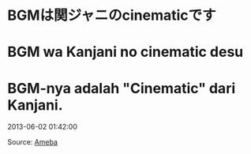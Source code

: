 # BGMは関ジャニのcinematicです  
# BGM wa Kanjani no cinematic desu  
# BGM-nya adalah "Cinematic" dari Kanjani.

2013-06-02 01:42:00

Source: [Ameba](https://ameblo.jp/arihara6/amemberentry-11542893974.html)